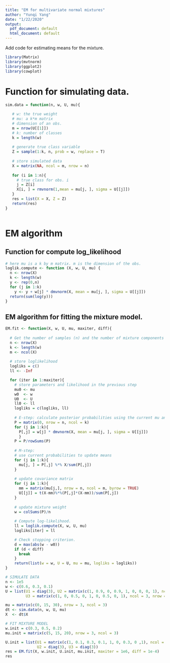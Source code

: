 ```yaml
---
title: "EM for multivariate normal mixtures"
author: "Yunqi Yang"
date: "1/22/2020"
output:
  pdf_document: default
  html_document: default
---
```


Add code for estimating means for the mixture. 

```r
library(Matrix)
library(mvtnorm)
library(ggplot2)
library(cowplot)
```


# Function for simulating data.

```r
sim.data = function(n, w, U, mu){

   # w: the true weight
   # mu: a k*m matrix 
   # dimension of an obs. 
   m = nrow(U[[1]])
   # k: number of classes
   k = length(w)
   
   # generate true class variable  
   Z = sample(1:k, n, prob = w, replace = T)  
    
   # store simulated data
   X = matrix(NA, ncol = m, nrow = n)
   
   for (i in 1:n){
     # true class for obs. i 
     j = Z[i]
     X[i, ] = rmvnorm(1,mean = mu[j, ], sigma = U[[j]])
   }
   res = list(X = X, Z = Z)
   return(res)
}
                  
```


# EM algorithm 

## Function for compute log_likelihood

```r
# here mu is a k by m matrix. m is the dimension of the obs. 
loglik.compute <- function (X, w, U, mu) {
  n <- nrow(X)
  k <- length(w)
  y <- rep(0,n)
  for (j in 1:k)
    y <- y + w[j] * dmvnorm(X, mean = mu[j, ], sigma = U[[j]])
  return(sum(log(y)))
}

```


## EM algorithm for fitting the mixture  model.
```r

EM.fit <- function(X, w, U, mu, maxiter, diff){
  
  # Get the number of samples (n) and the number of mixture components (k)
  n <- nrow(X)
  k <- length(w)
  m <- ncol(X)
  
  # store loglikelihood
  logliks = c()
  ll <- -Inf

  for (iter in 1:maxiter){
    # store parameters and likelihood in the previous step 
    mu0 <- mu
    w0  <- w
    U0  <- U
    ll0 <- ll 
    logliks = c(logliks, ll)
  
    # E-step: calculate posterior probabilities using the current mu and sigmas
    P = matrix(0, nrow = n, ncol = k)
    for (j in 1:k){
      P[,j] = w[j] * dmvnorm(X, mean = mu[j, ], sigma = U[[j]])
      }
    P = P/rowSums(P)   
  
    # M-step: 
    # use current probabilities to update means
    for (j in 1:k){
      mu[j, ] = P[,j] %*% X/sum(P[,j])
    }
    
    # update covariance matrix 
    for (j in 1:k){
      mm = matrix(mu[j,], nrow = n, ncol = m, byrow = TRUE)
      U[[j]] = t(X-mm)%*%(P[,j]*(X-mm))/sum(P[,j])
    }
  
    # update mixture weight
    w = colSums(P)/n
    
    # Compute log-likelihood.
    ll = loglik.compute(X, w, U, mu)
    logliks[iter] = ll

    # Check stopping criterion.
    d = max(abs(w - w0))
    if (d < diff)
      break
    }
    return(list(w = w, U = U, mu = mu, logliks = logliks))
}

```


```r

# SIMULATE DATA
n <- 1e5
w <- c(0.6, 0.3, 0.1)
U = list(U1 = diag(3), U2 = matrix(c(1, 0.9, 0, 0.9, 1, 0, 0, 0, 1), ncol = 3, nrow =3),
         U3 = matrix(c(1, 0, 0.5, 0, 1, 0, 0.5, 0, 1), ncol = 3, nrow = 3))

mu = matrix(c(0, 15, 30), nrow = 3, ncol = 3)
dt <- sim.data(n, w, U, mu)
X  <- dt$X

```


```r

# FIT MIXTURE MODEL
w.init = c(0.3, 0.5, 0.2)
mu.init = matrix(c(5, 15, 20), nrow = 3, ncol = 3)

U.init = list(U1 = matrix(c(1, 0.1, 0.3, 0.1, 1, 0, 0.3, 0 ,1), ncol = 3, nrow =3), 
              U2 = diag(3), U3 = diag(3))
res = EM.fit(X, w.init, U.init, mu.init, maxiter = 1e6, diff = 1e-4)
res

```


